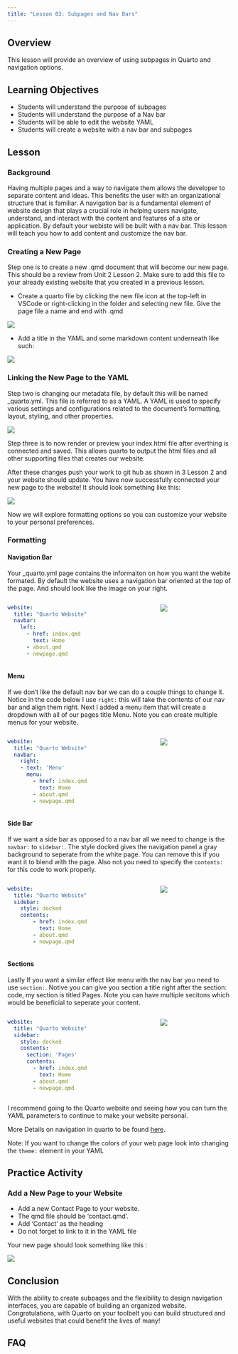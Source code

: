 ```yaml
---
title: "Lesson 03: Subpages and Nav Bars"
---
```


## Overview

This lesson will provide an overview of using subpages in Quarto and navigation options.

## Learning Objectives

- Students will understand the purpose of subpages 
- Students will understand the purpose of a Nav bar 
- Students will be able to edit the website YAML
- Students will create a website with a nav bar and subpages


## Lesson

### Background

Having multiple pages and a way to navigate them allows the developer to separate content and ideas. This benefits the user with an organizational structure that is familiar. A navigation bar is a fundamental element of website design that plays a crucial role in helping users navigate, understand, and interact with the content and features of a site or application. By default your webiste will be built with a nav bar. This lesson will teach you how to add content and customize the nav bar.


### Creating a New Page

Step one is to create a new .qmd document that will become our new page. This should be a review from Unit 2 Lesson 2. Make sure to add this file to your already existing website that you created in a previous lesson.

- Create a quarto file by clicking the new file icon at the top-left in VSCode or right-clicking in the folder and selecting new file. Give the page file a name and end with .qmd

![](images/newpage.png)

- Add a title in the YAML and some markdown content underneath like such:

![](images/title_and_content.png)

### Linking the New Page to the YAML

Step two is changing our metadata file, by default this will be named _quarto.yml. This file is referred to as a YAML. A YAML is used to specify various settings and configurations related to the document's formatting, layout, styling, and other properties. 

![](images/linked_file_in_yaml.png)

Step three is to now render or preview your index.html file after everthing is connected and saved. This allows quarto to output the html files and all other supporting files that creates our website.

After these changes push your work to git hub as shown in 3 Lesson 2 and your website should update. You have now successfully connected your new page to the website! It should look something like this:

![](images/newpage_in_the_web.png)

Now we will explore formatting options so you can customize your website to your personal preferences.


### Formatting

#### Navigation Bar
Your _quarto.yml page contains the informaiton on how you want the webite formated. By default the website uses a navigation bar oriented at the top of the page. And should look like the image on your right.

::: {.columns}
::: {.column}

```yml
website:
  title: "Quarto Website"
  navbar:
    left:
      - href: index.qmd
        text: Home
      - about.qmd
      - newpage.qmd
```
:::
::: {.column}
![](images/nav1.png)
:::
::: 

#### Menu
If we don't like the default nav bar we can do a couple things to change it. Notice in the code below I use `right:` this will take the contents of our nav bar and align them right. Next I added a menu item that will create a dropdown with all of our pages title Menu. Note you can create multiple menus for your website. 


::: {.columns}
::: {.column}

```yml
website:
  title: "Quarto Website"
  navbar:
    right:
    - text: 'Menu'
      menu:
        - href: index.qmd
          text: Home
        - about.qmd
        - newpage.qmd
```
:::
::: {.column}
![](images/nav2.png)
:::
::: 

#### Side Bar
If we want a side bar as opposed to a nav bar all we need to change is the `navbar:` to `sidebar:`. The style docked gives the navigation panel a gray background to seperate from the white page. You can remove this if you want it to blend with the page. Also not you need to specify the `contents:` for this code to work properly.

::: {.columns}
::: {.column}

```yml
website:
  title: "Quarto Website"
  sidebar:
    style: docked
    contents: 
        - href: index.qmd
          text: Home
        - about.qmd
        - newpage.qmd
```
:::
::: {.column}
![](images/sidebar1.png)
:::
::: 

#### Sections
Lastly If you want a similar effect like menu with the nav bar you need to use `section:`. Notive you can give you section a title right after the section: code, my section is titled Pages. Note you can have multiple secitons which would be beneficial to seperate your content.


::: {.columns}
::: {.column}

```yml
website:
  title: "Quarto Website"
  sidebar:
    style: docked
    contents: 
      section: 'Pages'
      contents: 
        - href: index.qmd
          text: Home
        - about.qmd
        - newpage.qmd
```
:::
::: {.column}
![](images/sidebar2.png)
:::
::: 

I recommend going to the Quarto website and seeing how you can turn the YAML parameters to continue to make your website personal.

More Details on navigation in quarto to be found [here](https://quarto.org/docs/websites/website-navigation.html).

Note: If you want to change the colors of your web page look into changing the `theme:` element in your YAML

## Practice Activity

### Add a New Page to your Website

- Add a new Contact Page to your website.
- The qmd file should be ‘contact.qmd’.
- Add ‘Contact’ as the heading
- Do not forget to link to it in the YAML file

Your new page should look something like this :

![](images/contactpage.png)



## Conclusion

With the ability to create subpages and the flexibility to design navigation interfaces, you are capable of building an organized website. Congratulations, with Quarto on your toolbelt you can build structured and useful websites that could benefit the lives of many!


## FAQ


<!-- Bridger Norman -->

